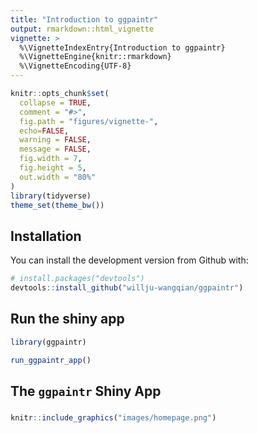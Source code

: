 ```yaml
---
title: "Introduction to ggpaintr"
output: rmarkdown::html_vignette
vignette: >
  %\VignetteIndexEntry{Introduction to ggpaintr}
  %\VignetteEngine{knitr::rmarkdown}
  %\VignetteEncoding{UTF-8}
---
```

```r
knitr::opts_chunk$set(
  collapse = TRUE,
  comment = "#>",
  fig.path = "figures/vignette-",
  echo=FALSE,
  warning = FALSE,
  message = FALSE,
  fig.width = 7,
  fig.height = 5,
  out.width = "80%"
)
library(tidyverse)
theme_set(theme_bw())
```


## Installation

You can install the development version from Github with:

```r
# install.packages("devtools")
devtools::install_github("willju-wangqian/ggpaintr")
```

## Run the shiny app

```r
library(ggpaintr)

run_ggpaintr_app()
```

## The `ggpaintr` Shiny App 

### 

```r
knitr::include_graphics("images/homepage.png")
```





